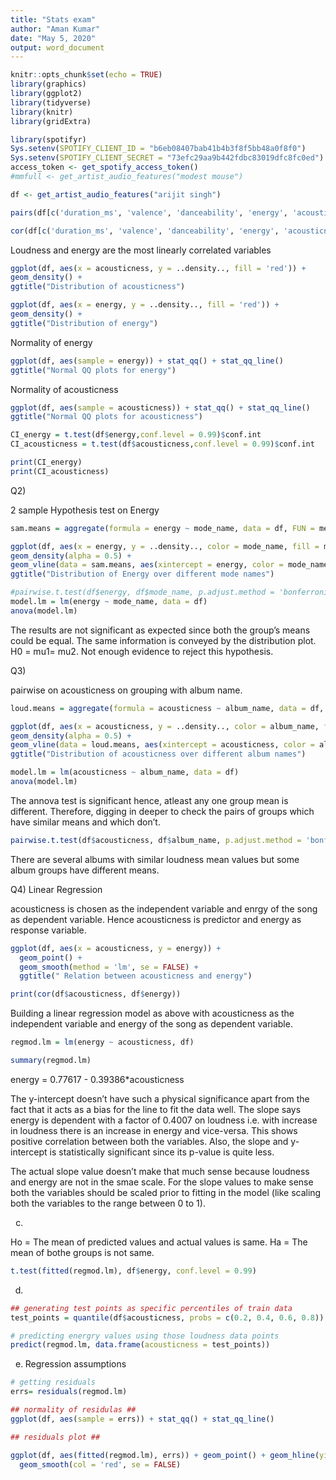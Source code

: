 ---
title: "Stats exam"
author: "Aman Kumar"
date: "May 5, 2020"
output: word_document
---

```{r setup, include=FALSE}
knitr::opts_chunk$set(echo = TRUE)
library(graphics)
library(ggplot2)
library(tidyverse)
library(knitr)
library(gridExtra)
```


```{r}
library(spotifyr)
Sys.setenv(SPOTIFY_CLIENT_ID = "b6eb08407bab41b4b3f8f5bb48a0f8f0")
Sys.setenv(SPOTIFY_CLIENT_SECRET = "73efc29aa9b442fdbc83019dfc8fc0ed")
access_token <- get_spotify_access_token()
#mmfull <- get_artist_audio_features("modest mouse")

```


```{r}
df <- get_artist_audio_features("arijit singh")
```

```{r}
pairs(df[c('duration_ms', 'valence', 'danceability', 'energy', 'acousticness', 'loudness', 'speechiness', 'instrumentalness', 'liveness')])

```


```{r}
cor(df[c('duration_ms', 'valence', 'danceability', 'energy', 'acousticness', 'loudness', 'speechiness', 'instrumentalness', 'liveness')])

```

Loudness and energy are the most linearly correlated variables

```{r}
ggplot(df, aes(x = acousticness, y = ..density.., fill = 'red')) +
geom_density() +
ggtitle("Distribution of acousticness")  
```

```{r}
ggplot(df, aes(x = energy, y = ..density.., fill = 'red')) +
geom_density() +
ggtitle("Distribution of energy")  
```

Normality of energy

```{r}
ggplot(df, aes(sample = energy)) + stat_qq() + stat_qq_line()
ggtitle("Normal QQ plots for energy")
```

Normality of acousticness

```{r}
ggplot(df, aes(sample = acousticness)) + stat_qq() + stat_qq_line()
ggtitle("Normal QQ plots for acousticness")
```


```{r}
CI_energy = t.test(df$energy,conf.level = 0.99)$conf.int
CI_acousticness = t.test(df$acousticness,conf.level = 0.99)$conf.int

print(CI_energy)
print(CI_acousticness)
```

Q2)

2 sample Hypothesis test on Energy

```{r}
sam.means = aggregate(formula = energy ~ mode_name, data = df, FUN = mean)

ggplot(df, aes(x = energy, y = ..density.., color = mode_name, fill = mode_name)) +
geom_density(alpha = 0.5) +
geom_vline(data = sam.means, aes(xintercept = energy, color = mode_name)) +
ggtitle("Distribution of Energy over different mode names")

```

  
```{r}
#pairwise.t.test(df$energy, df$mode_name, p.adjust.method = 'bonferroni')
model.lm = lm(energy ~ mode_name, data = df)
anova(model.lm)
```

The results are not significant as expected since both the group's means could be equal. The same information is conveyed by the distribution plot. H0 = mu1= mu2. Not enough evidence to reject this hypothesis.

  Q3)
  
pairwise on acousticness on grouping with album name.

```{r}
loud.means = aggregate(formula = acousticness ~ album_name, data = df, FUN = mean)

ggplot(df, aes(x = acousticness, y = ..density.., color = album_name, fill = album_name)) +
geom_density(alpha = 0.5) +
geom_vline(data = loud.means, aes(xintercept = acousticness, color = album_name)) +
ggtitle("Distribution of acousticness over different album names")

```

```{r}
model.lm = lm(acousticness ~ album_name, data = df)
anova(model.lm)
```

The annova test is significant hence, atleast any one group mean is different.
Therefore, digging in deeper to check the pairs of groups which have similar means and which don't.


```{r}
pairwise.t.test(df$acousticness, df$album_name, p.adjust.method = 'bonferroni')
```

There are several albums with similar loudness mean values but some album groups have different means.

  Q4) Linear Regression
  
acousticness is chosen as the independent variable and enrgy of the song as dependent variable. Hence acousticness is predictor and energy as response variable.

```{r}
ggplot(df, aes(x = acousticness, y = energy)) +
  geom_point() +
  geom_smooth(method = 'lm', se = FALSE) +
  ggtitle(" Relation between acousticness and energy")

print(cor(df$acousticness, df$energy))
```

  Building a linear regression model as above with acousticness as the independent variable and energy of the song as dependent variable.
  
```{r}
regmod.lm = lm(energy ~ acousticness, df)

summary(regmod.lm)
```

  energy = 0.77617 - 0.39386*acousticness
  
The y-intercept doesn't have such a physical significance apart from the fact that it acts as a bias for the line to fit the data well. The slope says energy is dependent with a factor of 0.4007 on loudness i.e. with increase in loudness there is an increase in energy and vice-versa. This shows positive correlation between both the variables. Also, the slope and y-intercept is statistically significant since its p-value is quite less.

The actual slope value doesn't make that much sense because loudness and energy are not in the smae scale. For the slope values to make sense both the variables should be scaled prior to fitting in the model (like scaling both the variables to the range between 0 to 1).

c)

Ho = The mean of predicted values and actual values is same.
Ha = The mean of bothe groups is not same.

```{r}
t.test(fitted(regmod.lm), df$energy, conf.level = 0.99)

```

d)

```{r}
## generating test points as specific percentiles of train data
test_points = quantile(df$acousticness, probs = c(0.2, 0.4, 0.6, 0.8))

# predicting energry values using those loudness data points
predict(regmod.lm, data.frame(acousticness = test_points))
```

e) Regression assumptions

```{r}
# getting residuals
errs= residuals(regmod.lm)

## normality of residulas ##
ggplot(df, aes(sample = errs)) + stat_qq() + stat_qq_line()

## residuals plot ## 

ggplot(df, aes(fitted(regmod.lm), errs)) + geom_point() + geom_hline(yintercept= 0) + 
  geom_smooth(col = 'red', se = FALSE)
```